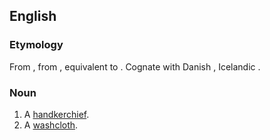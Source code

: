 ==English==

===Etymology===
From {{etyl|enm|en}} {{m|enm|handcloth}}, from {{etyl|ang|en}} {{m|ang|handclaþ|handclāþ|handcloth}}, equivalent to {{compound|hand|cloth|lang=en}}. Cognate with Danish {{m|da|håndklæde||handtowel}}, Icelandic {{m|is|handklæði||handcloth}}.

===Noun===
{{en-noun}}

# A [[handkerchief]].
# A [[washcloth]].